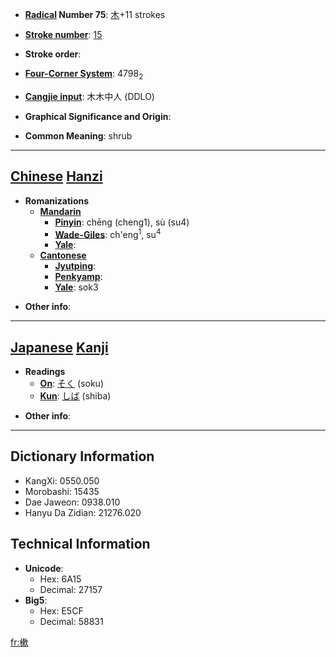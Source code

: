 * '''[[Wiktionary:Chinese radical index| Radical]] Number 75''': [[Wiktionary:Chinese radical index 木|木]]+11 strokes

* '''[[Wiktionary:Chinese total strokes index|Stroke number]]''': [[Wiktionary:Chinese total strokes index 15|15]]

* '''Stroke order''': 

* '''[[Wiktionary:Chinese four corner index|Four-Corner System]]''': 4798<sub>2</sub>

* '''[[Wiktionary:Chinese Cangjie index|Cangjie input]]''': 木木中人 (DDLO)

* '''Graphical Significance and Origin''': 

* '''Common Meaning''': shrub

----

== [[Chinese]] [[Hanzi]] ==

* '''Romanizations'''
** '''[[Mandarin]]'''
*** '''[[Pinyin]]''': chēng (cheng1), sù (su4)
*** '''[[Wade-Giles]]''': ch'eng<sup>1</sup>, su<sup>4</sup>
*** '''[[Yale]]''': 
** '''[[Cantonese]]'''
*** '''[[Jyutping]]''':
*** '''[[Penkyamp]]''': 
*** '''[[Yale]]''': sok3

* '''Other info''': 

----

== [[Japanese]] [[Kanji]] ==

* '''Readings'''
** '''[[On]]''': [[そく]] (soku)
** '''[[Kun]]''': [[しば]] (shiba)

* '''Other info''':  

----

== Dictionary Information ==

* KangXi: 0550.050
* Morobashi: 15435
* Dae Jaweon: 0938.010
* Hanyu Da Zidian: 21276.020

== Technical Information ==

* '''Unicode''':
** Hex: 6A15
** Decimal: 27157
* '''Big5''':
** Hex: E5CF
** Decimal: 58831

[[fr:樕]]